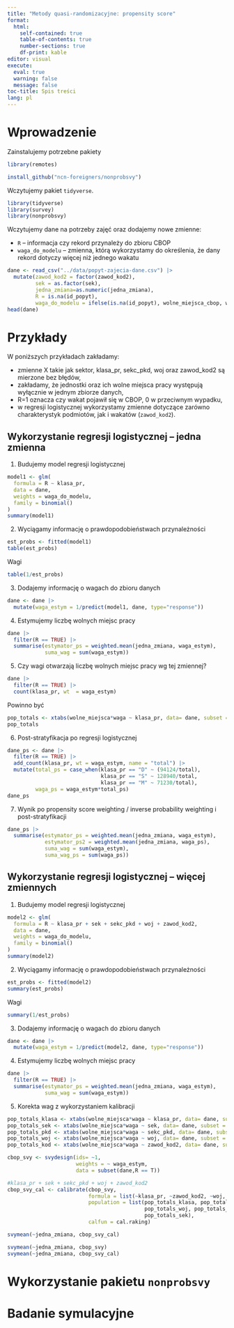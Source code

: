```yaml
---
title: "Metody quasi-randomizacyjne: propensity score"
format: 
  html:
    self-contained: true
    table-of-contents: true
    number-sections: true
    df-print: kable
editor: visual
execute: 
  eval: true
  warning: false
  message: false
toc-title: Spis treści
lang: pl
---
```


# Wprowadzenie

Zainstalujemy potrzebne pakiety

```r
library(remotes)
```

```r
install_github("ncn-foreigners/nonprobsvy")
```

Wczytujemy pakiet `tidyverse`.

```r
library(tidyverse)
library(survey)
library(nonprobsvy)
```

Wczytujemy dane na potrzeby zajęć oraz dodajemy nowe zmienne:

+ `R` -- informacja czy rekord przynależy do zbioru CBOP
+ `waga_do_modelu` -- zmienna, którą wykorzystamy do określenia, że dany rekord dotyczy więcej niż jednego wakatu

```r
dane <- read_csv("../data/popyt-zajecia-dane.csv") |>
  mutate(zawod_kod2 = factor(zawod_kod2),
         sek = as.factor(sek),
         jedna_zmiana=as.numeric(jedna_zmiana),
         R = is.na(id_popyt),
         waga_do_modelu = ifelse(is.na(id_popyt), wolne_miejsca_cbop, wolne_miejsca*waga))
head(dane)
```


# Przykłady

W poniższych przykładach zakładamy:

+ zmienne X takie jak sektor, klasa_pr, sekc_pkd, woj oraz zawod_kod2 są mierzone bez błędów,
+ zakładamy, że jednostki oraz ich wolne miejsca pracy występują wyłącznie w jednym zbiorze danych,
+ R=1 oznacza czy wakat pojawił się w CBOP, 0 w przeciwnym wypadku,
+ w regresji logistycznej wykorzystamy zmienne dotyczące zarówno charakterystyk podmiotów, jak i wakatów (`zawod_kod2`).



## Wykorzystanie regresji logistycznej -- jedna zmienna

1. Budujemy model regresji logistycznej

```r
model1 <- glm(
  formula = R ~ klasa_pr,
  data = dane,
  weights = waga_do_modelu,
  family = binomial()
)
summary(model1)
```

2. Wyciągamy informację o prawdopodobieństwach przynależności

```r
est_probs <- fitted(model1)
table(est_probs)
```

Wagi

```r
table(1/est_probs)
```

3. Dodajemy informację o wagach do zbioru danych

```r
dane <- dane |> 
  mutate(waga_estym = 1/predict(model1, dane, type="response"))
```

4. Estymujemy liczbę wolnych miejsc pracy

```r
dane |> 
  filter(R == TRUE) |>
  summarise(estymator_ps = weighted.mean(jedna_zmiana, waga_estym),
            suma_wag = sum(waga_estym))
```

5. Czy wagi otwarzają liczbę wolnych miejsc pracy wg tej zmiennej?

```r
dane |>
  filter(R == TRUE) |> 
  count(klasa_pr, wt  = waga_estym)
```

Powinno być

```r
pop_totals <- xtabs(wolne_miejsca*waga ~ klasa_pr, data= dane, subset = !is.na(id_popyt))
pop_totals
```

6. Post-stratyfikacja po regresji logistycznej

```r
dane_ps <- dane |>
  filter(R == TRUE) |>
  add_count(klasa_pr, wt = waga_estym, name = "total") |>
  mutate(total_ps = case_when(klasa_pr == "D" ~ (94124/total),
                              klasa_pr == "S" ~ 128940/total,
                              klasa_pr == "M" ~ 71230/total),
         waga_ps = waga_estym*total_ps) 
dane_ps
```

7. Wynik po propensity score weighting / inverse probability weighting i post-stratyfikacji

```r
dane_ps |> 
  summarise(estymator_ps = weighted.mean(jedna_zmiana, waga_estym),
            estymator_ps2 = weighted.mean(jedna_zmiana, waga_ps),
            suma_wag = sum(waga_estym),
            suma_wag_ps = sum(waga_ps))
```

## Wykorzystanie regresji logistycznej -- więcej zmiennych

1. Budujemy model regresji logistycznej

```r
model2 <- glm(
  formula = R ~ klasa_pr + sek + sekc_pkd + woj + zawod_kod2,
  data = dane,
  weights = waga_do_modelu,
  family = binomial()
)
summary(model2)
```
2. Wyciągamy informację o prawdopodobieństwach przynależności

```r
est_probs <- fitted(model2)
summary(est_probs)
```

Wagi

```r
summary(1/est_probs)
```

3. Dodajemy informację o wagach do zbioru danych

```r
dane <- dane |> 
  mutate(waga_estym = 1/predict(model2, dane, type="response"))
```

4. Estymujemy liczbę wolnych miejsc pracy

```r
dane |> 
  filter(R == TRUE) |>
  summarise(estymator_ps = weighted.mean(jedna_zmiana, waga_estym),
            suma_wag = sum(waga_estym))
```
5. Korekta wag z wykorzystaniem kalibracji

```r
pop_totals_klasa <- xtabs(wolne_miejsca*waga ~ klasa_pr, data= dane, subset = !is.na(id_popyt))
pop_totals_sek <- xtabs(wolne_miejsca*waga ~ sek, data= dane, subset = !is.na(id_popyt))
pop_totals_pkd <- xtabs(wolne_miejsca*waga ~ sekc_pkd, data= dane, subset = !is.na(id_popyt))
pop_totals_woj <- xtabs(wolne_miejsca*waga ~ woj, data= dane, subset = !is.na(id_popyt))
pop_totals_kod <- xtabs(wolne_miejsca*waga ~ zawod_kod2, data= dane, subset = !is.na(id_popyt))
```

```r
cbop_svy <- svydesign(ids= ~1, 
                      weights = ~ waga_estym,
                      data = subset(dane,R == T))
```


```r
#klasa_pr + sek + sekc_pkd + woj + zawod_kod2
cbop_svy_cal <- calibrate(cbop_svy, 
                          formula = list(~klasa_pr, ~zawod_kod2, ~woj, ~sekc_pkd, ~sek),
                          population = list(pop_totals_klasa, pop_totals_kod, 
                                            pop_totals_woj, pop_totals_pkd,
                                            pop_totals_sek), 
                          calfun = cal.raking)

svymean(~jedna_zmiana, cbop_svy_cal)
```

```r
svymean(~jedna_zmiana, cbop_svy)
svymean(~jedna_zmiana, cbop_svy_cal)
```

# Wykorzystanie pakietu `nonprobsvy`


# Badanie symulacyjne